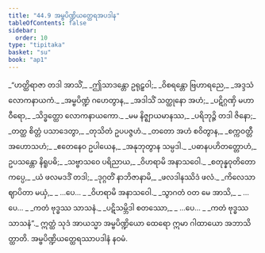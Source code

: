 ```yaml
---
title: "44.9 အမ္ဗပိဏ္ဍိယတ္ထေရအပဒါန"
tableOfContents: false
sidebar:
  order: 10
type: "tipitaka"
basket: "su"
book: "ap1"
---
```



<DynamicBreadcrumb />

<Division number="72" book="ap1">

<Paragraph number="5751" type="verses" book="ap1">
_“ဟတ္ထိရာဇာ တဒါ အာသိံ,_  
_ဤသာဒန္တော ဥရုဠှဝါ;_  
_ဝိစရန္တော ဗြဟာရညေ,_  
_အဒ္ဒသံ လောကနာယကံ._  

</Paragraph>

</Division>
<Division number="73" book="ap1">

<Paragraph number="5752" type="verses" book="ap1">
_အမ္ဗပိဏ္ဍံ ဂဟေတွာန,_  
_အဒါသိံ သတ္ထုနော အဟံ;_  
_ပဋိဂ္ဂဏှိ မဟာဝီရော,_  
_သိဒ္ဓတ္ထော လောကနာယကော._  

</Paragraph>

</Division>
<Division number="74" book="ap1">

<Paragraph number="5753" type="verses" book="ap1">
_မမ နိဇ္ဈာယမာနဿ,_  
_ပရိဘုဉ္ဇိ တဒါ ဇိနော;_  
_တတ္ထ စိတ္တံ ပသာဒေတွာ,_  
_တုသိတံ ဥပပဇ္ဇဟံ._  

</Paragraph>

</Division>
<Division number="75" book="ap1">

<Paragraph number="5754" type="verses" book="ap1">
_တတော အဟံ စဝိတွာန,_  
_စက္ကဝတ္တီ အဟောသဟံ;_  
_ဧတေနေဝ ဥပါယေန,_  
_အနုဘုတွာန သမ္ပဒါ._  

</Paragraph>

</Division>
<Division number="76" book="ap1">

<Paragraph number="5755" type="verses" book="ap1">
_ပဓာနပဟိတတ္တောဟံ,_  
ဥပသန္တော နိရူပဓိ;_  
_သဗ္ဗာသဝေ ပရိညာယ,_  
_ဝိဟရာမိ အနာသဝေါ._  

</Paragraph>

</Division>
<Division number="77" book="ap1">

<Paragraph number="5756" type="verses" book="ap1">
_စတုန္နဝုတိတော ကပ္ပေ,_  
_ယံ ဖလမဒဒိံ တဒါ;_  
_ဒုဂ္ဂတိံ နာဘိဇာနာမိ,_  
_ဖလဒါနဿိဒံ ဖလံ._  

</Paragraph>

</Division>
<Division number="78" book="ap1">

<Paragraph number="5757" type="verses" book="ap1">
_ကိလေသာ ဈာပိတာ မယှံ,_  
_ …ပေ… _  
_ဝိဟရာမိ အနာသဝေါ._  

</Paragraph>

</Division>
<Division number="79" book="ap1">

<Paragraph number="5758" type="verses" book="ap1">
_သွာဂတံ ဝတ မေ အာသိ,_  
_ …ပေ… _  
_ကတံ ဗုဒ္ဓဿ သာသနံ._  

</Paragraph>

</Division>
<Division number="80" book="ap1">

<Paragraph number="5759" type="verses" book="ap1">
_ပဋိသမ္ဘိဒါ စတဿော,_  
_ …ပေ… _  
_ကတံ ဗုဒ္ဓဿ သာသနံ”._  

</Paragraph>

<Paragraph number="5760" book="ap1">
ဣတ္ထံ သုဒံ အာယသ္မာ အမ္ဗပိဏ္ဍိယော ထေရော ဣမာ ဂါထာယော အဘာသိတ္ထာတိ.

</Paragraph>
</Division>

<Paragraph number="5761" type="center" book="ap1">
အမ္ဗပိဏ္ဍိယတ္ထေရဿာပဒါနံ နဝမံ.
</Paragraph>